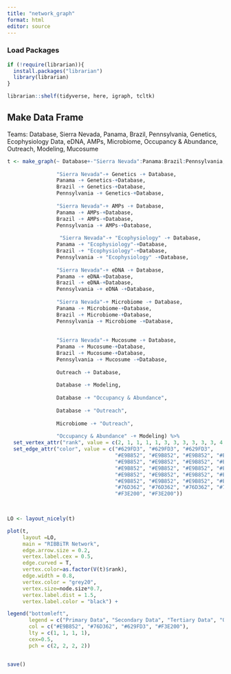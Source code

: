 ```yaml
---
title: "network_graph"
format: html
editor: source
---
```


### Load Packages
```r
if (!require(librarian)){
  install.packages("librarian")
  library(librarian)
}

librarian::shelf(tidyverse, here, igraph, tcltk)
```

## Make Data Frame
Teams: Database, Sierra Nevada, Panama, Brazil, Pennsylvania, Genetics, Ecophysiology Data, 
eDNA, AMPs, Microbiome, Occupancy & Abundance, Outreach, Modeling, Mucosume
```r

t <- make_graph(~ Database+-"Sierra Nevada":Panama:Brazil:Pennsylvania,
                
                "Sierra Nevada"-+ Genetics -+ Database,
                Panama -+ Genetics-+Database,
                Brazil -+ Genetics-+Database,
                Pennsylvania -+ Genetics-+Database,
                
                "Sierra Nevada"-+ AMPs -+ Database,
                Panama -+ AMPs-+Database,
                Brazil -+ AMPs-+Database,
                Pennsylvania -+ AMPs-+Database,
                
                 "Sierra Nevada"-+ "Ecophysiology" -+ Database,
                Panama -+ "Ecophysiology"-+Database,
                Brazil -+ "Ecophysiology"-+Database,
                Pennsylvania -+ "Ecophysiology" -+Database,
                
                "Sierra Nevada"-+ eDNA -+ Database,
                Panama -+ eDNA-+Database,
                Brazil -+ eDNA-+Database,
                Pennsylvania -+ eDNA -+Database,
                
                "Sierra Nevada"-+ Microbiome -+ Database,
                Panama -+ Microbiome-+Database,
                Brazil -+ Microbiome-+Database,
                Pennsylvania -+ Microbiome -+Database,
                
                
                "Sierra Nevada"-+ Mucosume -+ Database,
                Panama -+ Mucosume-+Database,
                Brazil -+ Mucosume-+Database,
                Pennsylvania -+ Mucosume -+Database,
                
                Outreach -+ Database,
                
                Database -+ Modeling,
                
                Database -+ "Occupancy & Abundance",
                
                Database -+ "Outreach",
                
                Microbiome -+ "Outreach",
                
                "Occupancy & Abundance" -+ Modeling) %>%
  set_vertex_attr("rank", value = c(2, 1, 1, 1, 1, 3, 3, 3, 3, 3, 3, 4, 4, 4)) %>% 
  set_edge_attr("color", value = c("#629FD3", "#629FD3", "#629FD3", 
                                   "#E9B852", "#E9B852", "#E9B852", "#E9B852", "#E9B852","#E9B852",
                                   "#E9B852", "#E9B852", "#E9B852", "#E9B852", "#E9B852", "#E9B852", "#E9B852",
                                   "#E9B852", "#E9B852", "#E9B852", "#E9B852", "#E9B852", "#E9B852",
                                   "#E9B852", "#E9B852", "#E9B852", "#E9B852", "#E9B852", 
                                   "#E9B852", "#E9B852", "#E9B852", "#E9B852","#76D362",
                                   "#76D362", "#76D362", "#76D362", "#76D362", "#76D362", "#76D362", 
                                   "#F3E200", "#F3E200"))
  


LO <- layout_nicely(t)

plot(t, 
     layout =LO,
     main = "RIBBiTR Network",
     edge.arrow.size = 0.2,
     vertex.label.cex = 0.5,
     edge.curved = T,
     vertex.color=as.factor(V(t)$rank),
     edge.width = 0.8,
     vertex.color = "grey20",
     vertex.size=node.size*0.7,
     vertex.label.dist = 1.5,
     vertex.label.color = "black") +

legend("bottomleft",
       legend = c("Primary Data", "Secondary Data", "Tertiary Data", "Quaternary Data"),
       col = c("#E9B852", "#76D362", "#629FD3", "#F3E200"),
       lty = c(1, 1, 1, 1),
       cex=0.5,
       pch = c(2, 2, 2, 2))


save()

```



